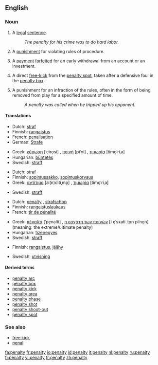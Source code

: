 {{wikipedia}}
==English==

===Noun===
{{en-noun|penalties}}

# A [[legal]] [[sentence]].
#:''The penalty for his crime was to do hard labor.''
# A [[punishment]] for violating rules of procedure.
#{{finance}} A [[payment]] [[forfeit]]ed for an early withdrawal from an account or an investment.
# {{football}} A direct [[free-kick]] from the [[penalty spot]], taken after a defensive foul in the [[penalty box]].
# {{Icehockey}} A punishment for an infraction of the rules, often in the form of being removed from play for a specified amount of time.
#:''A penalty was called when he tripped up his opponent.''

====Translations====
{{trans-top|legal sentence}}
*Dutch: [[straf]] {{f}}
*Finnish: [[rangaistus]]
*French: [[penalisation]] {{f}}
*German: [[Strafe]]
{{trans-mid}}
*Greek: [[κύρωση]] [ˈciro̞si] {{f}}, [[ποινή]] [piˈni] {{f}}, [[τιμωρία]] [timo̞ˈriˌa] {{f}}
*Hungarian: [[büntetés]]
*Swedish: [[straff]] {{n}}
{{trans-bottom}}

{{trans-top|punishment for violating rules of procedure}}
*Dutch: [[straf]] {{f}}
*Finnish: [[sopimussakko]], [[sopimuskorvaus]]
*Greek: [[αντίτιμο]] [aˈ(n)ditiˌmo̞] {{n}}, [[τιμωρία]] [timo̞ˈriˌa] {{f}}
{{trans-mid}}
*Swedish: [[straff]] {{n}}
{{trans-bottom}}

{{trans-top|free-kick in football}}
*Dutch: [[penalty]] {{m}}, [[strafschop]] {{m}}
*Finnish: [[rangaistuslaukaus]]
*French: [[tir de pénalité]] {{m}}
{{trans-mid}}
*Greek: [[πέναλτι]] [ˈpe̞nalti] {{n}}, [[η εσχάτη των ποινών]] [i e̞ˈsxati ˌto̞n piˈno̞n] {{f}} (meaning: the extreme/ultimate penalty)
*Hungarian: [[tizenegyes]]
*Swedish: [[straff]] {{c}}
{{trans-bottom}}

{{trans-top|punishment for an infraction of the rules}}
*Finnish: [[rangaistus]], [[jäähy]]
{{trans-mid}}
*Swedish: [[utvisning]] {{c}}
{{trans-bottom}}

====Derived terms====
*[[penalty arc]]
*[[penalty box]]
*[[penalty kick]]
*[[penalty area]]
*[[penalty phase]]
*[[penalty shot]]
*[[penalty shoot-out]]
*[[penalty spot]]

===See also===
*[[free kick]]
*[[penal]]

[[fa:penalty]]
[[fr:penalty]]
[[io:penalty]]
[[id:penalty]]
[[it:penalty]]
[[nl:penalty]]
[[ru:penalty]]
[[fi:penalty]]
[[vi:penalty]]
[[tr:penalty]]
[[zh:penalty]]